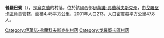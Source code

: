{{coord|48|39|58|N|25|35|12|E|scale:30000|display=title}}

'''普羅巴賓'''（{{lang-uk|Пробабин}}），是[[烏克蘭|烏克蘭]]的村落，位於該國西部[[伊萬諾-弗蘭科夫斯克州|伊萬諾-弗蘭科夫斯克州]]，由[[戈羅堅卡區|戈羅堅卡區]]負責管轄，面積4.45平方公里，2001年人口213，人口密度每平方公里47.8人。

{{DEFAULTSORT:Пробабин}}
[[Category:伊萬諾-弗蘭科夫斯克州村落|Category:伊萬諾-弗蘭科夫斯克州村落]]
[[Category:戈羅堅卡區村落|Category:戈羅堅卡區村落]]


{{IvanoFrankivsk-geo-stub}}